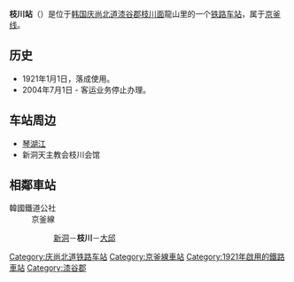 {{朝鮮半島車站資訊
|公司色 = {{韓國鐵道路線色|KR}}
|文字色 = 
|站名 = 枝川站<br />{{lang|en|Jicheon}}
|圖片 =Korail0jicheon.jpg
|pxl = 
|圖片說明 =车站站舍
|車站編號 =
|前一站 = [[新洞站|新洞]]
|前一站距離 =7.4
|後一站距離 =9.8
|後一站 = [[大邱站|大邱]]
|所屬路線 = [[京釜线|京釜线]]
|距離 = 313.3
|起點站 = [[首尔站|首尔]]
|諺文 = 지천역
|朝鮮漢字 = 枝川驛
|文觀部式 =Jicheon-yeok 
|馬-賴式 = Chich'ŏn-yŏk
|副站名 = 
|停站路線數 =
|所屬公司 = [[韩国铁道公社|韩国铁道公社]]
|所在地 =[[庆尚北道|庆尚北道]][[漆谷郡|漆谷郡]][[枝川面|枝川面]]龍山路168
|車站構造 = 地面车站
|月台配置 = 2面3线
|啟用年月日 =1921年1月1日
|廢站年月日 = 
|上下車人次 =
|統計年度 =
|轉車 = 
|備註 = 
|全寬備註 = 
}}

'''枝川站'''（{{kor|諺=지천역）|漢=枝川驛|羅=Jicheon yeok|f=y}}）是位于[[韩国|韩国]][[庆尚北道|庆尚北道]][[漆谷郡|漆谷郡]][[枝川面|枝川面]]龍山里的一个[[铁路车站|铁路车站]]，属于[[京釜线|京釜线]]。

== 历史 ==
*1921年1月1日，落成使用。
*2004年7月1日 - 客运业务停止办理。

== 车站周边 ==
*[[琴湖江|琴湖江]]
*新洞天主教会枝川会馆

== 相鄰車站 ==
;韓國鐵道公社
:京釜線
::[[新洞站|新洞]]－'''枝川'''－[[大邱站|大邱]]

{{京釜线}}

[[Category:庆尚北道铁路车站|Category:庆尚北道铁路车站]]
[[Category:京釜線車站|Category:京釜線車站]]
[[Category:1921年啟用的鐵路車站|Category:1921年啟用的鐵路車站]]
[[Category:漆谷郡|Category:漆谷郡]]